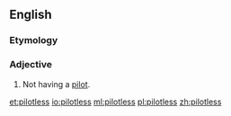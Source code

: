 ==English==

===Etymology===
{{suffix|en|pilot|less}}

===Adjective===
{{en-adj|-}}

# Not having a [[pilot]].

[[et:pilotless]]
[[io:pilotless]]
[[ml:pilotless]]
[[pl:pilotless]]
[[zh:pilotless]]